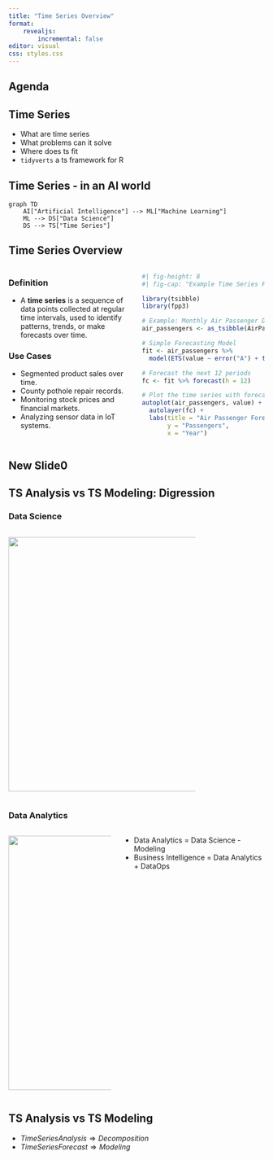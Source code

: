 ```yaml
---
title: "Time Series Overview"
format: 
    revealjs:
        incremental: false
editor: visual
css: styles.css
---
```


## Agenda

## Time Series

-   What are time series
-   What problems can it solve
-   Where does ts fit
-   `tidyverts` a ts framework for R

## Time Series - in an AI world

```mermaid
graph TD
    AI["Artificial Intelligence"] --> ML["Machine Learning"]
    ML --> DS["Data Science"]
    DS --> TS["Time Series"]
```

## Time Series Overview

::::: columns
::: {.column width="50%"}
### Definition

-   A **time series** is a sequence of data points collected at regular time intervals, used to identify patterns, trends, or make forecasts over time.

### Use Cases

-   Segmented product sales over time.
-   County pothole repair records.
-   Monitoring stock prices and financial markets.
-   Analyzing sensor data in IoT systems.
:::

::: {.column width="50%"}
```r
#| fig-height: 8
#| fig-cap: "Example Time Series Forecast"

library(tsibble)
library(fpp3)

# Example: Monthly Air Passenger Data
air_passengers <- as_tsibble(AirPassengers)

# Simple Forecasting Model
fit <- air_passengers %>%
  model(ETS(value ~ error("A") + trend("A") + season("A")))

# Forecast the next 12 periods
fc <- fit %>% forecast(h = 12)

# Plot the time series with forecast
autoplot(air_passengers, value) +
  autolayer(fc) +
  labs(title = "Air Passenger Forecast",
       y = "Passengers",
       x = "Year")
```
:::
:::::

## New Slide0

## TS Analysis vs TS Modeling: Digression

### Data Science

::::: columns
::: {.column width="50%"}
![](images/r4ds-workflow.png){width="500"}
:::

::: column
:::
:::::

### Data Analytics

:::::: fragment
::::: columns
::: {.column width="50%"}
![](images/r4ds-workflow-bi.png){width="500"}
:::

::: column
-   Data Analytics = Data Science - Modeling
-   Business Intelligence = Data Analytics + DataOps
:::
:::::
::::::

## TS Analysis vs TS Modeling

-   $Time Series Analysis \Rightarrow Decomposition$
-   $Time Series Forecast \Rightarrow Modeling$
